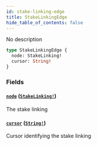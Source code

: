 ```yaml
---
id: stake-linking-edge
title: StakeLinkingEdge
hide_table_of_contents: false
---
```



No description

```graphql
type StakeLinkingEdge {
  node: StakeLinking!
  cursor: String!
}
```


### Fields

#### [`node`](#) ([`StakeLinking!`](/docs/testnet/graphql/objects/stake-linking))

The stake linking


#### [`cursor`](#) ([`String!`](/docs/testnet/graphql/scalars/string))

Cursor identifying the stake linking




